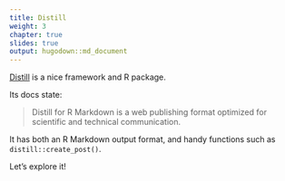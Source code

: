 ```yaml
---
title: Distill
weight: 3
chapter: true
slides: true
output: hugodown::md_document
---
```


[Distill](rstudio.github.io/distill/) is a nice framework and R package.

Its docs state:

> Distill for R Markdown is a web publishing format optimized for scientific and technical communication.

It has both an R Markdown output format, and handy functions such as `distill::create_post()`.

Let's explore it!